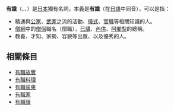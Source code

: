'''有識'''（{{lang|ja|ゆうそく}}、{{lang|ja|うしき}}、{{lang|ja|ゆうしき}}）是[[日本|日本]]獨有名詞，本義是'''有識'''（在[[日語|日語]]中同音），可以是指：
*精通與[[公家|公家]]、[[武家|武家]]之流的活動、[[儀式|儀式]]、[[官職|官職]]等相關知識的人。
*[[僧綱|僧綱]]中的[[僧侶|僧侶]]職名（僧職），[[已講|已講]]、[[內供|內供]]、[[阿闍梨|阿闍梨]]的總稱。
*教養、才知、家勢、容貌等出眾、以及優秀的人。

== 相關條目 ==
*[[有職故實|有職故實]]
*[[有職料理|有職料理]]
*[[有職装束|有職装束]]
*[[有職家|有職家]]
*[[有職讀|有職讀]]
{{消歧义|cat=二字消歧义}}